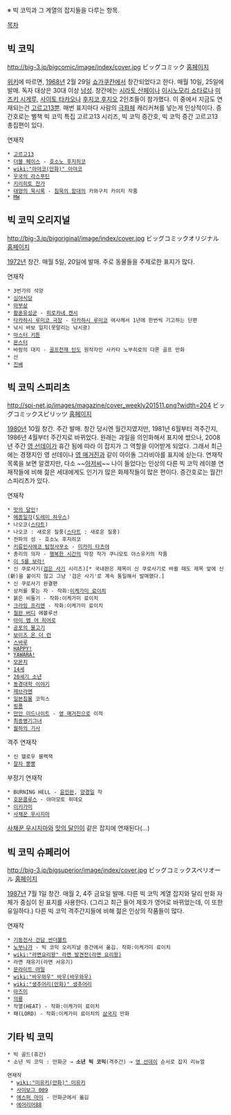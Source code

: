 ※ 빅 코믹과 그 계열의 잡지들을 다루는 항목.

[[목차]]

== 빅 코믹 ==
http://big-3.jp/bigcomic/image/index/cover.jpg
ビッグコミック
[http://big-3.jp/bigcomic/ 홈페이지]

[http://ja.wikipedia.org/wiki/%E3%83%93%E3%83%83%E3%82%B0%E3%82%B3%E3%83%9F%E3%83%83%E3%82%AF 위키]에 따르면, [[1968년]] 2월 29일 [[쇼가쿠칸]]에서 창간되었다고 한다. 매월 10일, 25일에 발매. 독자 대상은 30대 이상 [[남성]]. 창간에는 [[시라토 산페이]]나 [[이시노모리 쇼타로]]나 [[미즈키 시게루]], [[사이토 타카오]]나 [[후지코 후지오]] 2인조들이 참가했다. 이 중에서 지금도 연재되는건 [[고르고13]]뿐.
매번 표지마다 사람의 [[극화체]] 캐리커쳐를 넣는게 인상적이다. 증간호로는  별책 빅 코믹 특집 고르고13 시리즈, 빅 코믹 증간호, 빅 코믹 증간 고르고13 총집편이 있다.

연재작
 * [[고르고13]]
 * [[더블 페이스]] - [[호소노 후지히코]]
 * [[wiki:"아야코(만화)" 아야코]]
 * [[우국의 라스푸틴]]
 * [[키리히토 찬가]]
 * [[태양의 묵시록]] - [[침묵의 함대]]의 카와구치 카이지 작품
 * [[MW]]

== 빅 코믹 오리지널 ==
http://big-3.jp/bigoriginal/image/index/cover.jpg
ビッグコミックオリジナル
[http://big-3.jp/bigoriginal/ 홈페이지]

[[1972년]] 창간. 매월 5일, 20일에 발매. 주로 동물들을 주제로한 표지가 많다. 

연재작
 * 3번가의 석양
 * [[심야식당]]
 * [[아부상]]
 * [[황혼유성군]] - [[히로카네 켄시]]
 * [[타카하시 루미코 극장]] - [[타카하시 루미코]] 여사께서 1년에 한번씩 기고하는 단편
 * 낚시 바보 일지(못말리는 낚시광)
 * [[마스터 키튼]]
 * [[몬스터]]
 * 바람의 대지 - [[골프천재 탄도]] 원작자인 사카타 노부히로의 다른 골프 만화
 * 산
 * [[진베]]

== 빅 코믹 스피리츠 ==
http://spi-net.jp/images/magazine/cover_weekly201511.png?width=204
ビッグコミックスピリッツ
[http://spi-net.jp/ 홈페이지]

[[1980년]] 10월 창간. 주간 발매. 창간 당시엔 월간지였지만, 1981년 6월부터 격주간지, 1986년 4월부터 주간지로 바뀌었다. 원래는 과일을 의인화해서 표지에 썼으나, 2008년 주간 [[영 선데이]]가 휴간 됨에 따라 이 잡지가 그 역할을 이어받게 되었다. 그래서 최근에는 경쟁지인 영 선데이나 [[영 매거진]]과 같이 아이돌 그라비아를 표지에 싣는다.
연재작 목록을 보면 알겠지만, 다소 ~~[[아저씨]]~~ 나이 들었다는 인상의 다른 빅 코믹 레이블 연재작들에 비해 젊은 세대에게도 인기가 많은 화제작들이 많은 편이다. 증간호로는 월간! 스피리츠가 있다.

연재작
 * [[맛의 달인]]!
 * [[메종일각]]([[도레미 하우스]])
 * 나오코([[스타트]])
 * 나오코 : 새로운 질풍([[스타트]] : 새로운 질풍)
 * 전파의 성 - 호소노 후지히코
 * [[키류인사에코 탐정사무소]] - [[미카미 타츠야]]
 * 총리의 의자 - [[행복한 시간]]의 막장 작가 쿠니모토 야스유키의 작품
 * [[이 S를 보라!]]
 * 신 쿠로사기([[검은 사기]] 시리즈)[* 국내판은 제목이 신 쿠로사기로 바뀔 때도 제목 앞에 신(新)을 붙이지 않고 그냥 '검은 사기'로 계속 통일해서 발매했다.]
 * 신 쿠로사기 완결편
 * 상처를 쫓는 자 - 작화:[[이케가미 료이치]]
 * 붉은 비둘기 - 작화:이케가미 료이치
 * [[크라잉 프리맨]] - 작화:이케가미 료이치
 * [[철완 버디]] 에볼루션
 * [[아이 엠 어 히어로]]
 * [[공포의 물고기]]
 * [[보이즈 온 더 런]]
 * [[스바루]]
 * [[HAPPY!]]
 * [[YAWARA!]]
 * [[모몬치]]
 * [[14세]]
 * [[20세기 소년]]
 * [[동경대학 이야기]]
 * [[제브라맨]]
 * [[일본침몰]] 코믹스
 * [[핑퐁]]
 * [[만안 미드나이트]] - [[영 매거진]]으로 이적
 * [[최종병기그녀]]
 * [[월하의 기사]]

격주 연재작
 * 신 헬로우 블랙잭
 * [[잘자 뿡뿡]]

부정기 연재작
 * BURNING HELL - [[윤인완]], [[양경일]] 작
 * [[호문클루스]] - 야마모토 히데오
 * [[이키가미]]
 * [[사채꾼 우시지마]]

[[사채꾼 우시지마]]와 [[맛의 달인]]이 같은 잡지에 연재된다(…)
 
== 빅 코믹 슈페리어 ==
http://big-3.jp/bigsuperior/image/index/cover.jpg
ビッグコミックスペリオール
[http://big-3.jp/bigsuperior/ 홈페이지]

[[1987년]] 7월 1일 창간. 매월 2, 4주 금요일 발매. 다른 빅 코믹 계열 잡지와 달리 만화 자체가 중심이 된 표지를 사용한다. (그리고 최근 들어 제호가 영어로 바뀌었는데, 이 또한 유일하다.) 다른 빅 코믹 격주간지들에 비해 젊은 인상의 작품들이 많다.

연재작
 * [[기동전사 건담 썬더볼트]]
 * [[노부나가]] - 빅 코믹 오리지널 증간에서 옮김. 작화:이케가미 료이치
 * [[wiki:"라면요리왕" 라면 발견전(라면 요리왕)]]
 * 라면 재유기(라면 서유기)
 * [[문라이트 마일]]
 * [[wiki:"바우와우" 바우(바우와우)]]
 * [[wiki:"생추어리(만화)" 생추어리]]
 * [[아즈미]]
 * [[의룡]]
 * 작열(HEAT) - 작화:이케가미 료이치
 * 패(LORD) - 작화:이케가미 료이치의 [[삼국지]] 만화

== 기타 빅 코믹 ==
 * 빅 골드(휴간)
 * 소년 빅 코믹 : 만화군 → '''소년 빅 코믹'''(격주간) → [[영 선데이]] 순서로 잡지 리뉴얼

 연재작
  * [[wiki:"미유키(만화)" 미유키]]
  * [[사이보그 009]]
  * [[에스퍼 마미]] - 만화군에서 옮김
  * [[에어리어88]]

